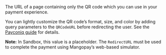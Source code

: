 <ParamField body="QRCodeURL" type="string">     
The URL of a page containing only the QR code which you can use in your payment experience.

You can lightly customize the QR code’s format, size, and color by adding query parameters to the `QRCodeURL` before redirecting the user. See the <a href="/guides/payment-methods/payconiq">Payconiq guide</a> for details.

**Note:** In Sandbox, this value is a placeholder. The `RedirectURL` must be used to complete the payment using Mangopay’s web-based simulator. 
</ParamField>